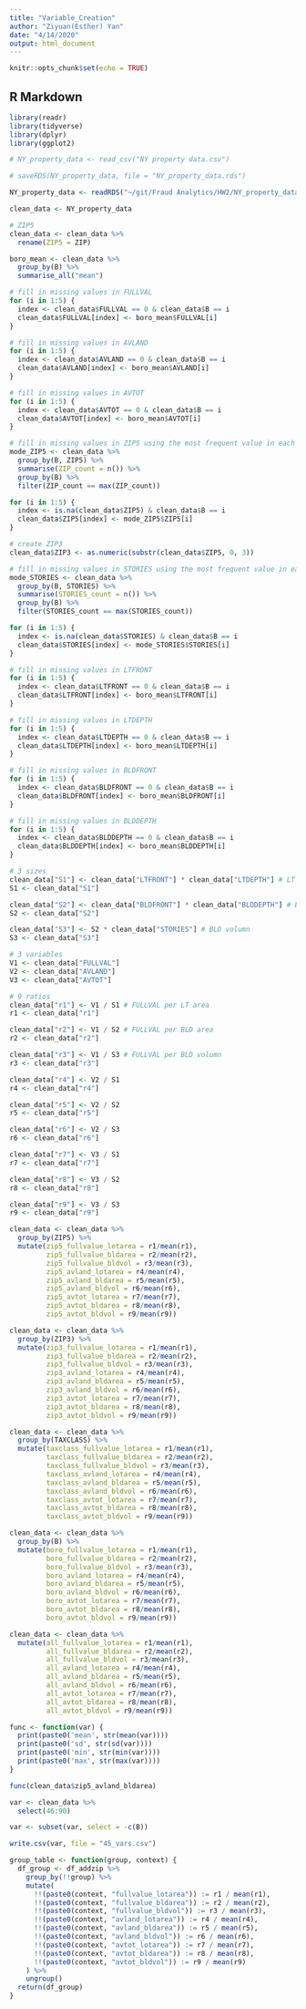 ```yaml
---
title: "Variable_Creation"
author: "Ziyuan(Esther) Yan"
date: "4/14/2020"
output: html_document
---
```


```r
knitr::opts_chunk$set(echo = TRUE)
```

## R Markdown

```r
library(readr)
library(tidyverse)
library(dplyr)
library(ggplot2)
```

```r
# NY_property_data <- read_csv("NY property data.csv")
```

```r
# saveRDS(NY_property_data, file = "NY_property_data.rds")
```

```r
NY_property_data <- readRDS("~/git/Fraud Analytics/HW2/NY_property_data.rds")
```

```r
clean_data <- NY_property_data
```

```r
# ZIP5
clean_data <- clean_data %>%
  rename(ZIP5 = ZIP)
```

```r
boro_mean <- clean_data %>%
  group_by(B) %>%
  summarise_all("mean")
```

```r
# fill in missing values in FULLVAL
for (i in 1:5) {
  index <- clean_data$FULLVAL == 0 & clean_data$B == i
  clean_data$FULLVAL[index] <- boro_mean$FULLVAL[i]
}
```

```r
# fill in missing values in AVLAND
for (i in 1:5) {
  index <- clean_data$AVLAND == 0 & clean_data$B == i
  clean_data$AVLAND[index] <- boro_mean$AVLAND[i]
}
```

```r
# fill in missing values in AVTOT
for (i in 1:5) {
  index <- clean_data$AVTOT == 0 & clean_data$B == i
  clean_data$AVTOT[index] <- boro_mean$AVTOT[i]
}
```

```r
# fill in missing values in ZIP5 using the most frequent value in each boro
mode_ZIP5 <- clean_data %>%
  group_by(B, ZIP5) %>%
  summarise(ZIP_count = n()) %>%
  group_by(B) %>%
  filter(ZIP_count == max(ZIP_count))

for (i in 1:5) {
  index <- is.na(clean_data$ZIP5) & clean_data$B == i
  clean_data$ZIP5[index] <- mode_ZIP5$ZIP5[i]
}
```

```r
# create ZIP3
clean_data$ZIP3 <- as.numeric(substr(clean_data$ZIP5, 0, 3))
```

```r
# fill in missing values in STORIES using the most frequent value in each boro
mode_STORIES <- clean_data %>%
  group_by(B, STORIES) %>%
  summarise(STORIES_count = n()) %>%
  group_by(B) %>%
  filter(STORIES_count == max(STORIES_count))

for (i in 1:5) {
  index <- is.na(clean_data$STORIES) & clean_data$B == i
  clean_data$STORIES[index] <- mode_STORIES$STORIES[i]
}
```

```r
# fill in missing values in LTFRONT
for (i in 1:5) {
  index <- clean_data$LTFRONT == 0 & clean_data$B == i
  clean_data$LTFRONT[index] <- boro_mean$LTFRONT[i]
}
```

```r
# fill in missing values in LTDEPTH
for (i in 1:5) {
  index <- clean_data$LTDEPTH == 0 & clean_data$B == i
  clean_data$LTDEPTH[index] <- boro_mean$LTDEPTH[i]
}
```

```r
# fill in missing values in BLDFRONT
for (i in 1:5) {
  index <- clean_data$BLDFRONT == 0 & clean_data$B == i
  clean_data$BLDFRONT[index] <- boro_mean$BLDFRONT[i]
}
```

```r
# fill in missing values in BLDDEPTH
for (i in 1:5) {
  index <- clean_data$BLDDEPTH == 0 & clean_data$B == i
  clean_data$BLDDEPTH[index] <- boro_mean$BLDDEPTH[i]
}
```

```r
# 3 sizes
clean_data["S1"] <- clean_data["LTFRONT"] * clean_data["LTDEPTH"] # LT area
S1 <- clean_data["S1"]

clean_data["S2"] <- clean_data["BLDFRONT"] * clean_data["BLDDEPTH"] # BLD area
S2 <- clean_data["S2"]

clean_data["S3"] <- S2 * clean_data["STORIES"] # BLD volumn
S3 <- clean_data["S3"]
```

```r
# 3 variables
V1 <- clean_data["FULLVAL"]
V2 <- clean_data["AVLAND"]
V3 <- clean_data["AVTOT"]
```

```r
# 9 ratios
clean_data["r1"] <- V1 / S1 # FULLVAL per LT area
r1 <- clean_data["r1"]

clean_data["r2"] <- V1 / S2 # FULLVAL per BLD area
r2 <- clean_data["r2"]

clean_data["r3"] <- V1 / S3 # FULLVAL per BLD volumn
r3 <- clean_data["r3"]

clean_data["r4"] <- V2 / S1
r4 <- clean_data["r4"]

clean_data["r5"] <- V2 / S2
r5 <- clean_data["r5"]

clean_data["r6"] <- V2 / S3
r6 <- clean_data["r6"]

clean_data["r7"] <- V3 / S1
r7 <- clean_data["r7"]

clean_data["r8"] <- V3 / S2
r8 <- clean_data["r8"]

clean_data["r9"] <- V3 / S3
r9 <- clean_data["r9"]
```

```r
clean_data <- clean_data %>%
  group_by(ZIP5) %>%
  mutate(zip5_fullvalue_lotarea = r1/mean(r1),
         zip5_fullvalue_bldarea = r2/mean(r2),
         zip5_fullvalue_bldvol = r3/mean(r3),
         zip5_avland_lotarea = r4/mean(r4),
         zip5_avland_bldarea = r5/mean(r5),
         zip5_avland_bldvol = r6/mean(r6),
         zip5_avtot_lotarea = r7/mean(r7),
         zip5_avtot_bldarea = r8/mean(r8),
         zip5_avtot_bldvol = r9/mean(r9))

clean_data <- clean_data %>%
  group_by(ZIP3) %>%
  mutate(zip3_fullvalue_lotarea = r1/mean(r1),
         zip3_fullvalue_bldarea = r2/mean(r2),
         zip3_fullvalue_bldvol = r3/mean(r3),
         zip3_avland_lotarea = r4/mean(r4),
         zip3_avland_bldarea = r5/mean(r5),
         zip3_avland_bldvol = r6/mean(r6),
         zip3_avtot_lotarea = r7/mean(r7),
         zip3_avtot_bldarea = r8/mean(r8),
         zip3_avtot_bldvol = r9/mean(r9))

clean_data <- clean_data %>%
  group_by(TAXCLASS) %>%
  mutate(taxclass_fullvalue_lotarea = r1/mean(r1),
         taxclass_fullvalue_bldarea = r2/mean(r2),
         taxclass_fullvalue_bldvol = r3/mean(r3),
         taxclass_avland_lotarea = r4/mean(r4),
         taxclass_avland_bldarea = r5/mean(r5),
         taxclass_avland_bldvol = r6/mean(r6),
         taxclass_avtot_lotarea = r7/mean(r7),
         taxclass_avtot_bldarea = r8/mean(r8),
         taxclass_avtot_bldvol = r9/mean(r9))

clean_data <- clean_data %>%
  group_by(B) %>%
  mutate(boro_fullvalue_lotarea = r1/mean(r1),
         boro_fullvalue_bldarea = r2/mean(r2),
         boro_fullvalue_bldvol = r3/mean(r3),
         boro_avland_lotarea = r4/mean(r4),
         boro_avland_bldarea = r5/mean(r5),
         boro_avland_bldvol = r6/mean(r6),
         boro_avtot_lotarea = r7/mean(r7),
         boro_avtot_bldarea = r8/mean(r8),
         boro_avtot_bldvol = r9/mean(r9))

clean_data <- clean_data %>%
  mutate(all_fullvalue_lotarea = r1/mean(r1),
         all_fullvalue_bldarea = r2/mean(r2),
         all_fullvalue_bldvol = r3/mean(r3),
         all_avland_lotarea = r4/mean(r4),
         all_avland_bldarea = r5/mean(r5),
         all_avland_bldvol = r6/mean(r6),
         all_avtot_lotarea = r7/mean(r7),
         all_avtot_bldarea = r8/mean(r8),
         all_avtot_bldvol = r9/mean(r9))
```

```r
func <- function(var) {
  print(paste0('mean', str(mean(var))))
  print(paste0('sd', str(sd(var))))
  print(paste0('min', str(min(var))))
  print(paste0('max', str(max(var))))
}

func(clean_data$zip5_avland_bldarea)
```

```r
var <- clean_data %>%
  select(46:90)

var <- subset(var, select = -c(B))

write.csv(var, file = "45_vars.csv")
```





```r
group_table <- function(group, context) {
  df_group <- df_addzip %>%
    group_by(!!group) %>%
    mutate(
      !!(paste0(context, "fullvalue_lotarea")) := r1 / mean(r1),
      !!(paste0(context, "fullvalue_bldarea")) := r2 / mean(r2),
      !!(paste0(context, "fullvalue_bldvol")) := r3 / mean(r3),
      !!(paste0(context, "avland_lotarea")) := r4 / mean(r4),
      !!(paste0(context, "avland_bldarea")) := r5 / mean(r5),
      !!(paste0(context, "avland_bldvol")) := r6 / mean(r6),
      !!(paste0(context, "avtot_lotarea")) := r7 / mean(r7),
      !!(paste0(context, "avtot_bldarea")) := r8 / mean(r8),
      !!(paste0(context, "avtot_bldvol")) := r9 / mean(r9)
    ) %>%
    ungroup()
  return(df_group)
}
```

